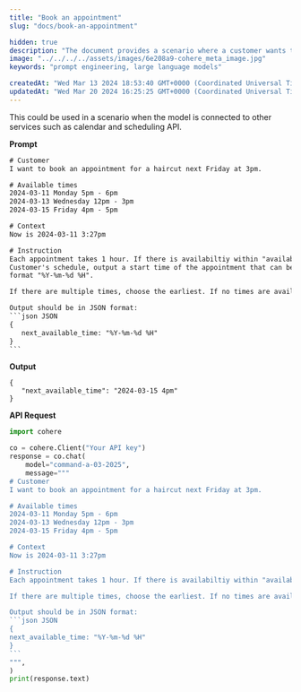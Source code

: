 ```yaml
---
title: "Book an appointment"
slug: "docs/book-an-appointment"

hidden: true 
description: "The document provides a scenario where a customer wants to book a haircut appointment, and the model outputs the next available time based on the available slots provided."
image: "../../../../assets/images/6e208a9-cohere_meta_image.jpg"  
keywords: "prompt engineering, large language models"

createdAt: "Wed Mar 13 2024 18:53:40 GMT+0000 (Coordinated Universal Time)"
updatedAt: "Wed Mar 20 2024 16:25:25 GMT+0000 (Coordinated Universal Time)"
---
```

This could be used in a scenario when the model is connected to other services such as calendar and scheduling API.

**Prompt**

````txt
# Customer 
I want to book an appointment for a haircut next Friday at 3pm. 

# Available times 
2024-03-11 Monday 5pm - 6pm 
2024-03-13 Wednesday 12pm - 3pm 
2024-03-15 Friday 4pm - 5pm 

# Context
Now is 2024-03-11 3:27pm 

# Instruction 
Each appointment takes 1 hour. If there is availabiltiy within "available times" that meets
Customer's schedule, output a start time of the appointment that can be scheduled in the following
format "%Y-%m-%d %H". 

If there are multiple times, choose the earliest. If no times are available, output None. 

Output should be in JSON format: 
```json JSON
{
   next_available_time: "%Y-%m-%d %H"
}
```
````

**Output**

```
{
   "next_available_time": "2024-03-15 4pm"
}

```

**API Request**

````python PYTHON
import cohere

co = cohere.Client("Your API key")
response = co.chat(
    model="command-a-03-2025",
    message="""
# Customer 
I want to book an appointment for a haircut next Friday at 3pm. 

# Available times 
2024-03-11 Monday 5pm - 6pm 
2024-03-13 Wednesday 12pm - 3pm 
2024-03-15 Friday 4pm - 5pm 

# Context
Now is 2024-03-11 3:27pm 

# Instruction 
Each appointment takes 1 hour. If there is availabiltiy within "available times" that meets Customer's schedule, output a start time of the appointment that can be scheduled in the following format "%Y-%m-%d %H". 

If there are multiple times, choose the earliest. If no times are available, output None. 

Output should be in JSON format: 
```json JSON
{
next_available_time: "%Y-%m-%d %H"
}
```
""",
)
print(response.text)
````
